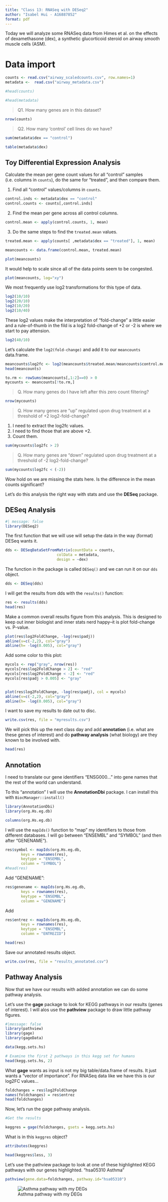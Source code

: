 ```yaml
---
title: "Class 13: RNASeq with DESeq2"
author: "Isabel Hui - A16887852"
format: pdf
---
```


Today we will analyze some RNASeq data from Himes et al. on the effects of dexamethasone (dex), a synthetic glucorticoid steroid on airway smooth muscle cells (ASM).

# Data import 

```r
counts <- read.csv("airway_scaledcounts.csv", row.names=1)
metadata <-  read.csv("airway_metadata.csv")
```

```r
#head(counts)
```

```r
#head(metadata)
```

> Q1. How many genes are in this dataset? 

```r
nrow(counts)
```

> Q2. How many ‘control’ cell lines do we have? 

```r
sum(metadata$dex == "control")
```

```r
table(metadata$dex)
```

## Toy Differential Expression Analysis

Calculate the mean per gene count values for all "control" samples (i.e. columns in `counts`), do the same for "treated", and then compare them.

1. Find all "control" values/columns in `counts`.

```r
control.inds <- metadata$dex == "control"
control.counts <- counts[,control.inds]
```

2. Find the mean per gene across all control columns.

```r
control.mean <- apply(control.counts, 1, mean)
```

3. Do the same steps to find the `treated.mean` values.

```r
treated.mean <- apply(counts[ ,metadata$dex == "treated"], 1, mean)
```

```r
meancounts <- data.frame(control.mean, treated.mean)
```

```r
plot(meancounts)
```

It would help to scale since all of the data points seem to be congested.

```r
plot(meancounts, log="xy")
```

We most frequently use log2 transformations for this type of data.

```r
log2(10/10)
log2(20/10)
log2(10/20)
log2(10/40)
```
These log2 values make the interpretation of "fold-change" a little easier and a rule-of-thumb in the fild is a log2 fold-change of +2 or -2 is where we start to pay attension.

```r
log2(40/10)
```

Let's calculate the `log2(fold-change)` and add it to our `meancounts` data.frame.

```r
meancounts$log2fc <- log2(meancounts$treated.mean/meancounts$control.mean)
head(meancounts)
```

```r
to.rm <- rowSums(meancounts[,1:2]==0) > 0
mycounts <- meancounts[!to.rm,]
```

> Q. How many genes do I have left after this zero count filtering?

```r
nrow(mycounts)
```

> Q. How many genes are "up" regulated upon drug treatment at a threshold of +2 log2-fold-change?

1. I need to extract the log2fc values.
2. I need to find those that are above +2.
3. Count them.

```r
sum(mycounts$log2fc > 2)
```

> Q. How many genes are "down" regulated upon drug treatment at a threshold of -2 log2-fold-change?

```r
sum(mycounts$log2fc < (-2))
```

Wow hold on we are missing the stats here. Is the difference in the mean counts significant?


Let's do this analysis the right way with stats and use the **DESeq** package.

## DESeq Analysis

```r
#| message: false
library(DESeq2)
```

The first function that we will use will setup the data in the way (format) DESeq wants it.

```r
dds <- DESeqDataSetFromMatrix(countData = counts, 
                       colData = metadata,
                       design = ~dex)
```

The function in the package is called `DESeq()` and we can run it on our `dds` object.

```r
dds <- DESeq(dds)
```

I will get the results from dds with the `results()` function:

```r
res <- results(dds)
head(res)
```
Make a common overall results figure from this analysis. This is designed to keep out inner biologist and inner stats nerd happy--it is plot fold-change vs. P-value.

```r
plot(res$log2FoldChange, -log(res$padj))
abline(v=c(-2,2), col="gray")
abline(h= -log(0.005), col="gray")
```

Add some color to this plot:

```r
mycols <- rep("gray", nrow(res))
mycols[res$log2FoldChange > 2] <- "red"
mycols[res$log2FoldChange < -2] <- "red"
mycols[res$padj > 0.005] <- "gray"


plot(res$log2FoldChange, -log(res$padj), col = mycols)
abline(v=c(-2,2), col="gray")
abline(h= -log(0.005), col="gray")
```

I want to save my results to date out to disc.

```r
write.csv(res, file = "myresults.csv")
```

We will pick this up the next class day and add **annotation** (i.e. what are these genes of interest) and do **pathway analysis** (what biology) are they known to be involved with.

```r
head(res)
```

## Annotation

I need to translate our gene identifiers "ENSG000..." into gene names that the rest of the world can understand.

To this "annotation" I will use the **AnnotationDbi** package. I can install this with `BiocManager::install()`

```r
library(AnnotationDbi)
library(org.Hs.eg.db)

columns(org.Hs.eg.db)
```

I will use the `mapIds()` function to "map" my identifiers to those from different databases. I will go between "ENSEMBL" and "SYMBOL" (and then after "GENENAME").

```r
res$symbol <- mapIds(org.Hs.eg.db,
       keys = rownames(res),
       keytype = "ENSEMBL",
       column = "SYMBOL")
#head(res)
```

Add "GENENAME":

```r
res$genename <- mapIds(org.Hs.eg.db,
       keys = rownames(res),
       keytype = "ENSEMBL",
       column = "GENENAME")
```

Add 

```r
res$entrez <- mapIds(org.Hs.eg.db,
       keys = rownames(res),
       keytype = "ENSEMBL",
       column = "ENTREZID")
```
```r
head(res)
```

Save our annotated results object.

```r
write.csv(res, file = "results_annotated.csv")
```

## Pathway Analysis

Now that we have our results with added annotation we can do some pathway analysis.

Let's use the **gage** package to look for KEGG pathways in our results (genes of interest). I will alos use the **pathview** package to draw little pathway figures.

```r
#|message: false
library(pathview)
library(gage)
library(gageData)

data(kegg.sets.hs)

# Examine the first 2 pathways in this kegg set for humans
head(kegg.sets.hs, 2)
```

What **gage** wants as input is not my big table/data.frame of results. It just wants a "vector of importance". For RNASeq data like we have this is our log2FC values...

```r
foldchanges = res$log2FoldChange
names(foldchanges) = res$entrez
head(foldchanges)
```

Now, let's run the gage pathway analysis.

```r
#Get the results

keggres = gage(foldchanges, gsets = kegg.sets.hs)
```

What is in this `keggres` object?

```r
attributes(keggres)
```

```r
head(keggres$less, 3)
```
Let's use the pathview package to look at one of these highlighted KEGG pathways with our genes highlighted.
"hsa05310 Asthma"

```r
pathview(gene.data=foldchanges, pathway.id="hsa05310")
```

![Asthma pathway with my DEGs](hsa05310.pathview.png)
















